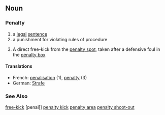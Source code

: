==Noun== {{wikipedia}}
===Penalty===
#a [[legal]] [[sentence]]
#a punishment for violating rules of procedure
#{{football}} A direct free-kick from the [[penalty spot]], taken after a defensive foul in the [[penalty box]]

====Translations====
*French: [[penalisation]] (1), [[penalty]] (3)
*German: [[Strafe]]

===See Also===
[[free-kick]]
[penal]]
[[penalty kick]]
[[penalty area]]
[[penalty shoot-out]]